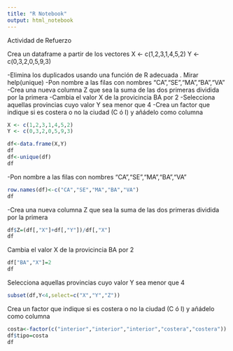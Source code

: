 ```yaml
---
title: "R Notebook"
output: html_notebook
---
```


Actividad de Refuerzo

Crea un dataframe a partir de los vectores X <- c(1,2,3,1,4,5,2) Y <- c(0,3,2,0,5,9,3)

  -Elimina los duplicados usando una función de R adecuada . Mirar help(unique)
  -Pon nombre a las filas con nombres “CA”,“SE”,“MA”,“BA”,“VA”
  -Crea una nueva columna Z que sea la suma de las dos primeras dividida por la primera
  -Cambia el valor X de la provicincia BA por 2
  -Selecciona aquellas provincias cuyo valor Y sea menor que 4
  -Crea un factor que indique si es costera o no la ciudad (C ó I) y añádelo como columna
  
```r
X <- c(1,2,3,1,4,5,2) 
Y <- c(0,3,2,0,5,9,3)

df<-data.frame(X,Y)
df
df<-unique(df)
df
```

-Pon nombre a las filas con nombres “CA”,“SE”,“MA”,“BA”,“VA”
```r
row.names(df)<-c("CA","SE","MA","BA","VA")
df
```

-Crea una nueva columna Z que sea la suma de las dos primeras dividida por la primera
```r
df$Z=(df[,"X"]+df[,"Y"])/df[,"X"]
df

```

Cambia el valor X de la provicincia BA por 2
```r
df["BA","X"]=2
df
```

Selecciona aquellas provincias cuyo valor Y sea menor que 4
```r
subset(df,Y<4,select=c("X","Y","Z"))
```

Crea un factor que indique si es costera o no la ciudad (C ó I) y añádelo como columna

```r
costa<-factor(c("interior","interior","interior","costera","costera"))
df$tipo=costa
df
```

